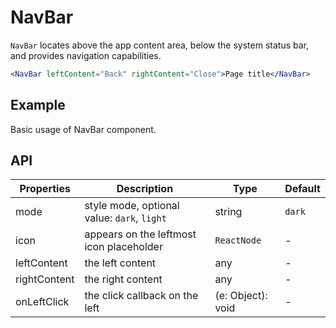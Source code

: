 # NavBar

`NavBar` locates above the app content area, below the system status bar, and provides navigation capabilities.

```jsx
<NavBar leftContent="Back" rightContent="Close">Page title</NavBar>
```

## Example

Basic usage of NavBar component.

<Demo src="../../components/nav-bar/demo/Example.tsx" />

## API

Properties | Description | Type | Default
-----------|-------------|------|--------
| mode | style mode, optional value: `dark`, `light` | string | `dark` |
| icon | appears on the leftmost icon placeholder | `ReactNode` | - |
| leftContent | the left content | any | - |
| rightContent | the right content | any | - |
| onLeftClick | the click callback on the left | (e: Object): void | - |
